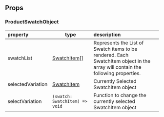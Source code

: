 
<Meta of={ProductSwatchStories} />

## Props

<ArgTypes />

### ProductSwatchObject
  | property          | type                          | description|
  | :-----------------| ------------------------------| :--------- |
  | swatchList        | [SwatchItem[]](./?path=/docs/components-productswatch--code-examples#arguments-passed-to-children-via-render-props)                | Represents the List of Swatch items to be rendered. Each SwatchItem object in the array will contain the following properties. <br/> |
  | selectedVariation | [SwatchItem](./?path=/docs/components-productswatch--code-examples#arguments-passed-to-children-via-render-props)                  | Currently Selected SwatchItem object |
  | selectVariation   | `(swatch: SwatchItem) => void`| Function to change the currently selected SwatchItem object |
